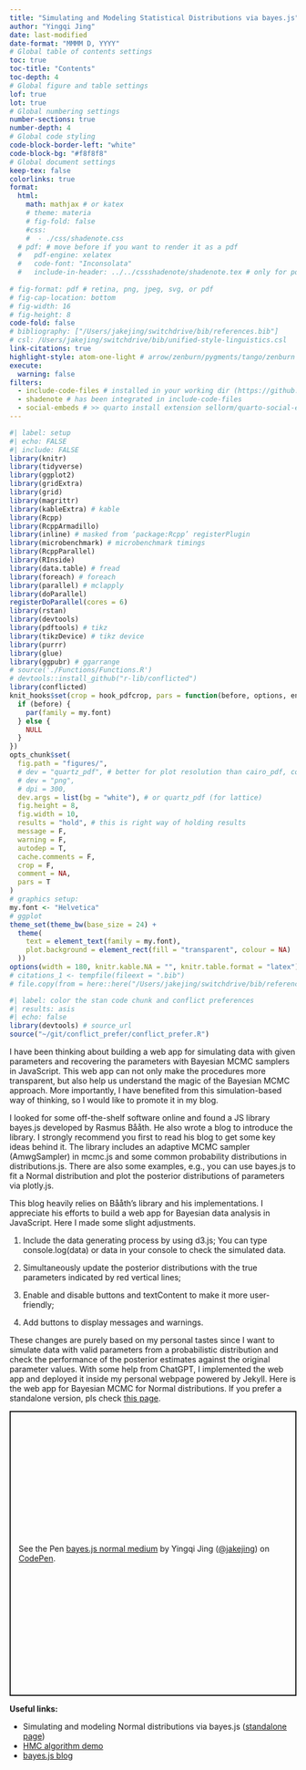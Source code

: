 ```yaml
---
title: "Simulating and Modeling Statistical Distributions via bayes.js"
author: "Yingqi Jing"
date: last-modified
date-format: "MMMM D, YYYY"
# Global table of contents settings
toc: true
toc-title: "Contents"
toc-depth: 4
# Global figure and table settings
lof: true
lot: true
# Global numbering settings
number-sections: true
number-depth: 4
# Global code styling
code-block-border-left: "white"
code-block-bg: "#f8f8f8"
# Global document settings
keep-tex: false
colorlinks: true
format:
  html:
    math: mathjax # or katex
    # theme: materia
    # fig-fold: false
    #css: 
    #  - ./css/shadenote.css
  # pdf: # move before if you want to render it as a pdf
  #   pdf-engine: xelatex
  #   code-font: "Inconsolata"
  #   include-in-header: ../../cssshadenote/shadenote.tex # only for pdf
  
# fig-format: pdf # retina, png, jpeg, svg, or pdf
# fig-cap-location: bottom
# fig-width: 16
# fig-height: 8
code-fold: false
# bibliography: ["/Users/jakejing/switchdrive/bib/references.bib"]
# csl: /Users/jakejing/switchdrive/bib/unified-style-linguistics.csl
link-citations: true
highlight-style: atom-one-light # arrow/zenburn/pygments/tango/zenburn or themes/default.theme
execute:
  warning: false
filters: 
  - include-code-files # installed in your working dir (https://github.com/quarto-ext/include-code-files#readme) via >> quarto add quarto-ext/include-code-files
  - shadenote # has been integrated in include-code-files
  - social-embeds # >> quarto install extension sellorm/quarto-social-embeds
---
```



```r
#| label: setup
#| echo: FALSE
#| include: FALSE
library(knitr)
library(tidyverse)
library(ggplot2)
library(gridExtra)
library(grid)
library(magrittr)
library(kableExtra) # kable
library(Rcpp)
library(RcppArmadillo)
library(inline) # masked from ‘package:Rcpp’ registerPlugin
library(microbenchmark) # microbenchmark timings
library(RcppParallel)
library(RInside)
library(data.table) # fread
library(foreach) # foreach
library(parallel) # mclapply
library(doParallel)
registerDoParallel(cores = 6)
library(rstan)
library(devtools)
library(pdftools) # tikz
library(tikzDevice) # tikz device
library(purrr)
library(glue)
library(ggpubr) # ggarrange
# source('./Functions/Functions.R')
# devtools::install_github("r-lib/conflicted")
library(conflicted)
knit_hooks$set(crop = hook_pdfcrop, pars = function(before, options, envir) {
  if (before) {
    par(family = my.font)
  } else {
    NULL
  }
})
opts_chunk$set(
  fig.path = "figures/",
  # dev = "quartz_pdf", # better for plot resolution than cairo_pdf, comment this to avoid folding plot in html
  # dev = "png",
  # dpi = 300,
  dev.args = list(bg = "white"), # or quartz_pdf (for lattice)
  fig.height = 8,
  fig.width = 10,
  results = "hold", # this is right way of holding results
  message = F,
  warning = F,
  autodep = T,
  cache.comments = F,
  crop = F,
  comment = NA,
  pars = T
)
# graphics setup:
my.font <- "Helvetica"
# ggplot
theme_set(theme_bw(base_size = 24) +
  theme(
    text = element_text(family = my.font),
    plot.background = element_rect(fill = "transparent", colour = NA)
  ))
options(width = 180, knitr.kable.NA = "", knitr.table.format = "latex")
# citations_1 <- tempfile(fileext = ".bib")
# file.copy(from = here::here("/Users/jakejing/switchdrive/bib/references.bib"), to = citations_1)
```

```r
#| label: color the stan code chunk and conflict preferences
#| results: asis
#| echo: false
library(devtools) # source_url
source("~/git/conflict_prefer/conflict_prefer.R")
```

\clearpage

I have been thinking about building a web app for simulating data with given parameters and recovering the parameters with Bayesian MCMC samplers in JavaScript. This web app can not only make the procedures more transparent, but also help us understand the magic of the Bayesian MCMC approach. More importantly, I have benefited from this simulation-based way of thinking, so I would like to promote it in my blog.

I looked for some off-the-shelf software online and found a JS library bayes.js developed by Rasmus Bååth. He also wrote a blog to introduce the library. I strongly recommend you first to read his blog to get some key ideas behind it. The library includes an adaptive MCMC sampler (AmwgSampler) in mcmc.js and some common probability distributions in distributions.js. There are also some examples, e.g., you can use bayes.js to fit a Normal distribution and plot the posterior distributions of parameters via plotly.js.

This blog heavily relies on Bååth's library and his implementations. I appreciate his efforts to build a web app for Bayesian data analysis in JavaScript. Here I made some slight adjustments.

(1) Include the data generating process by using d3.js; You can type console.log(data) or data in your console to check the simulated data.

(2) Simultaneously update the posterior distributions with the true parameters indicated by red vertical lines;

(3) Enable and disable buttons and textContent to make it more user-friendly;

(4) Add buttons to display messages and warnings.

These changes are purely based on my personal tastes since I want to simulate data with valid parameters from a probabilistic distribution and check the performance of the posterior estimates against the original parameter values. With some help from ChatGPT, I implemented the web app and deployed it inside my personal webpage powered by Jekyll. Here is the web app for Bayesian MCMC for Normal distributions. If you prefer a standalone version, pls check [this page](https://jakejing.github.io/bayes_mcmc_plot/).

<p class="codepen" data-height="500" data-default-tab="result" data-slug-hash="gOdVBBV" data-pen-title="bayes.js normal medium" data-user="jakejing" style="height: 500px; box-sizing: border-box; display: flex; align-items: center; justify-content: center; border: 2px solid; margin: 1em 0; padding: 1em;">
  <span>See the Pen <a href="https://codepen.io/jakejing/pen/gOdVBBV">
  bayes.js normal medium</a> by Yingqi Jing (<a href="https://codepen.io/jakejing">@jakejing</a>)
  on <a href="https://codepen.io">CodePen</a>.</span>
</p>
<script async src="https://public.codepenassets.com/embed/index.js"></script>

**Useful links:**

- Simulating and modeling Normal distributions via bayes.js ([standalone page](https://jakejing.github.io/bayes_mcmc_plot/))
- [HMC algorithm demo](https://chi-feng.github.io/mcmc-demo/app.html?algorithm=HamiltonianMC&target=banana)
- [bayes.js blog](https://www.sumsar.net/blog/2015/12/bayes-js-a-small-library-for-doing-mcmc-in-the-browser/)



